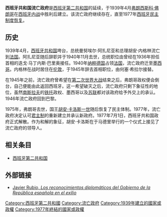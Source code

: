 {{Infobox Former Country
|native_name = ''Gobierno del Estado español en el exilio''
|conventional_long_name = 西班牙共和国流亡政府
|common_name=
|continent = [[欧洲|欧洲]]
|government_type = [[共和国|共和国]]
|era         = [[第二次世界大战|第二次世界大战]]
|status      = [[流亡政府|流亡政府]]
|year_start  = 1939年
|date_start  = 4月4日
|event_start = [[西班牙内战|西班牙内战]]
|year_end    = 1977年
|date_end    = 7月1日
|event_end   = 承认西班牙王室并宣布解散
|event_pre   = 宪法
|date_pre = 1931年
|
|p1=西班牙第二共和国
|flag_p1= Flag of Spain 1931 1939.svg
|s1          = 西班牙民主轉型
|flag_s1     = Flag of Spain (1977–1981).svg
|
|image_flag   = Flag of Spain 1931 1939.svg
|flag         = 西班牙国旗
|image_coat   = Escudo de la Segunda República Española (bandera).svg
|symbol       = 西班牙国徽
|image_map    = 
|capital          =  [[墨西哥城|墨西哥城]] （1939-1946）<br>[[巴黎|巴黎]] （1946-1977）
|national_motto   = {{lang|la|''Plus Ultra''}}{{spaces|1}}<small>([[拉丁文|拉丁文]]) <br />"进一步超越"</small>
|national_anthem  = ''[[列戈頌|列戈颂]]''
|common_languages = [[西班牙语|西班牙语]]
|currency         =  
|leader1      = 迭戈·马丁内斯巴里奥 （首任）
|title_leader = [[西班牙总统|总统]]
|leader2      = [[何塞·冈萨雷斯·马尔多纳多|何塞·冈萨雷斯·马尔多纳多]] （末任）
|deputy1      = [[胡安奈格林洛佩斯|胡安奈格林洛佩斯]] （首任）
|title_deputy = [[西班牙总理|总理]]
|deputy2      = 费尔南多·阿帕里西奥瓦莱拉（末任）
}}
'''西班牙共和国流亡政府'''是[[西班牙第二共和国|西班牙第二共和国]]的延续，于1939年4月[[弗朗西斯科·佛朗哥|弗朗西斯科·佛朗哥]]在[[西班牙内战|西班牙内战]]中胜利后建立。该流亡政府继续存在，直至1977年[[西班牙民主转型|西班牙民主制度恢复]]。

==历史==
1939年4月，[[西班牙第二共和国|西班牙共和国]]垮台，总统曼努埃尔·阿扎尼亚和总理胡安·内格林流亡到[[法国|法国]]。阿扎尼亚随后辞职并于1940年11月去世，总统职位由曾经在1936年担任首相的迭戈·马丁内斯·巴里奥接任。1940年[[纳粹德国|纳粹德国]]占领[[法国|法国]]，流亡政府迁至[[墨西哥|墨西哥]]。内格林在战时居住在[[伦敦|伦敦]]，于1945年辞去首相职位，由何塞·希拉尔接替。

在1945年之前，流亡政府曾希望在[[第二次世界大战|第二次世界大战]]结束之后，弗朗哥政权便会倒台，自己便能由此返回西班牙。这一希望破灭之后，流亡政府只剩下象征性的地位，虽然[[南斯拉夫|南斯拉夫]]的[[铁托|铁托]]政权、墨西哥以及[[苏联|苏联]]都对该政府给予外交上的承认。1946年流亡政府回到巴黎。

1975年，弗朗哥去世，国王[[胡安·卡洛斯一世|胡安·卡洛斯一世]]随后恢复了民主体制。1977年，流亡政府决定认可[[君主制|君主制]]的重新建立并承认新政府。1977年7月1日，西班牙共和国政府正式解散。作为和解的象征，胡安·卡洛斯在于马德里举行的一个仪式上接见了流亡政府的领导人。

==相关条目==
*[[西班牙第二共和国|西班牙第二共和国]]
==外部链接==
*[http://www.cepc.es/rap/Publicaciones/Revistas/13/RPI_149_077.pdf Javier Rubio, ''Los reconocimientos diplomáticos del Gobierno de la República española en el exilio'']{{dead link|date=2018年4月 |bot=InternetArchiveBot |fix-attempted=yes }}

{{第二次世界大戰期間的流亡政府}}

[[Category:西班牙第二共和國|Category:西班牙第二共和國]]
[[Category:流亡政府|Category:流亡政府]]
[[Category:1939年建立的國家或政權|Category:1939年建立的國家或政權]]
[[Category:1977年終結的國家或政權|Category:1977年終結的國家或政權]]